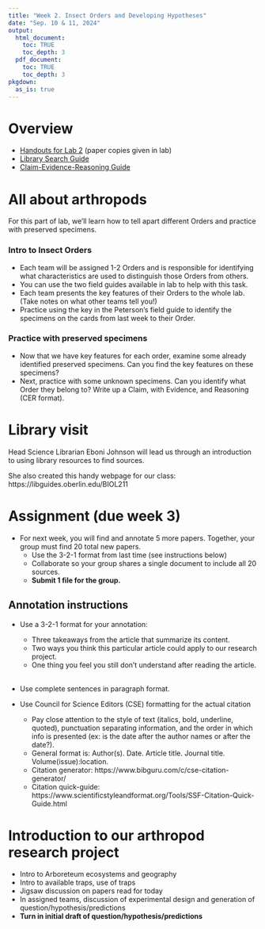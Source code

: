 ```yaml
---
title: "Week 2. Insect Orders and Developing Hypotheses"
date: "Sep. 10 & 11, 2024"
output: 
  html_document:
    toc: TRUE
    toc_depth: 3
  pdf_document:
    toc: TRUE
    toc_depth: 3
pkgdown:
  as_is: true
---
```

# Overview

* [Handouts for Lab 2](sheets/sci_articles/BIOL211_Lab2_Handouts.pdf) (paper copies given in lab)
* [Library Search Guide](https://libguides.oberlin.edu/BIOL211)
* [Claim-Evidence-Reasoning Guide](CER_framework.html)

# All about arthropods

For this part of lab, we'll learn how to tell apart different Orders and practice with preserved specimens.

### Intro to Insect Orders

* Each team will be assigned 1-2 Orders and is responsible for identifying what characteristics are used to distinguish those Orders from others. 
* You can use the two field guides available in lab to help with this task.
* Each team presents the key features of their Orders to the whole lab. (Take notes on what other teams tell you!)
* Practice using the key in the Peterson's field guide to identify the specimens on the cards from last week to their Order.

### Practice with preserved specimens

* Now that we have key features for each order, examine some already identified preserved specimens. Can you find the key features on these specimens?
* Next, practice with some unknown specimens. Can you identify what Order they belong to? Write up a Claim, with Evidence, and Reasoning (CER format).



# Library visit

Head Science Librarian Eboni Johnson will lead us through an introduction to using library resources to find sources. 

She also created this handy webpage for our class: https://libguides.oberlin.edu/BIOL211

# Assignment (due week 3)

* For next week, you will find and annotate 5 more papers. Together, your group must find 20 total new papers.
  * Use the 3-2-1 format from last time (see instructions below)
  * Collaborate so your group shares a single document to include all 20 sources. 
  * **Submit 1 file for the group.**

## Annotation instructions

* Use a 3-2-1 format for your annotation:
    * Three takeaways from the article that summarize its content.
    * Two ways you think this particular article could apply to our research project.
    * One thing you feel you still don’t understand after reading the article.<br><br>

* Use complete sentences in paragraph format.

* Use Council for Science Editors (CSE) formatting for the actual citation
    * Pay close attention to the style of text (italics, bold, underline, quoted), punctuation separating information, and the order in which info is presented (ex: is the date after the author names or after the date?).
    * General format is: Author(s). Date. Article title. Journal title. Volume(issue):location.
    * Citation generator:  https://www.bibguru.com/c/cse-citation-generator/
    * Citation quick-guide: https://www.scientificstyleandformat.org/Tools/SSF-Citation-Quick-Guide.html

# Introduction to our arthropod research project

* Intro to Arboreteum ecosystems and geography
* Intro to available traps, use of traps
* Jigsaw discussion on papers read for today
* In assigned teams, discussion of experimental design and generation of question/hypothesis/predictions
* **Turn in initial draft of question/hypothesis/predictions**







